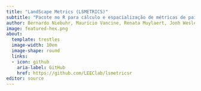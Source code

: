 ```yaml
---
title: "LandScape Metrics (LSMETRICS)"
subtitle: "Pacote no R para cálculo e espacialização de métricas de paisagem usando o GRASS GIS"
author: Bernardo Niebuhr, Maurício Vancine, Renata Muylaert, Jonh Wesley Ribeiro, Milton Cezar Ribeiro
image: featured-hex.png
about:
  template: trestles
  image-width: 10em
  image-shape: round
  links:
  - icon: github
    aria-label: GitHub
    href: https://github.com/LEEClab/lsmetricsr
editor: source
---
```

